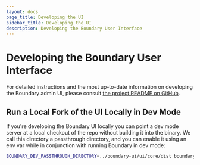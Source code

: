 ```yaml
---
layout: docs
page_title: Developing the UI
sidebar_title: Developing the UI
description: Developing the Boundary User Interface
---
```


# Developing the Boundary User Interface

For detailed instructions and the most up-to-date information on developing the
Boundary admin UI, please consult [the project README on GitHub](https://github.com/hashicorp/boundary-ui).

## Run a Local Fork of the UI Locally in Dev Mode

If you're developing the Boundary UI locally you can point a dev mode server at a
local checkout of the repo without building it into the binary. We call this
directory a passthrough directory, and you can enable it using an env var while in
conjunction with running Boundary in dev mode:

```bash
BOUNDARY_DEV_PASSTHROUGH_DIRECTORY=../boundary-ui/ui/core/dist boundary dev
```
